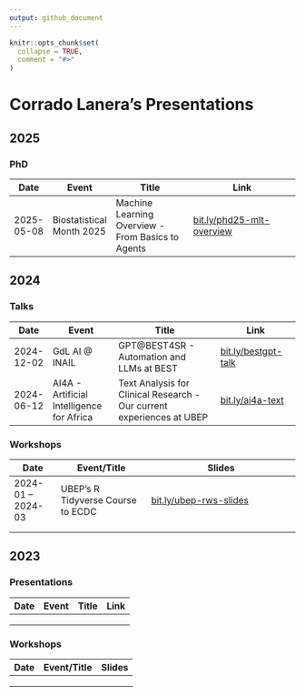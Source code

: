```yaml
---
output: github_document
---
```


<!-- README.md is generated from README.Rmd. Please edit that file -->

```r
knitr::opts_chunk$set(
  collapse = TRUE,
  comment = "#>"
)
```

# Corrado Lanera's Presentations

<!-- badges: start -->

<!-- badges: end -->

## 2025

### PhD

| Date       | Event                     | Title                                             | Link                                                                 |
|------------|---------------------------|---------------------------------------------------|----------------------------------------------------------------------|
| 2025-05-08 | Biostatistical Month 2025 | Machine Learning Overview - From Basics to Agents | [bit.ly/phd25-mlt-overview](https://bit.ly/phd25-mlt-overview) |



## 2024

### Talks

| Date       | Event                                     | Title                                                                 | Link                                               |
|------------|-------------------------------------------|-----------------------------------------------------------------------|----------------------------------------------------|
| 2024-12-02 | GdL AI @ INAIL                            | GPT@BEST4SR - Automation and LLMs at BEST                             | [bit.ly/bestgpt-talk](https://bit.ly/bestgpt-talk) |
| 2024-06-12 | AI4A - Artificial Intelligence for Africa | Text Analysis for Clinical Research - Our current experiences at UBEP | [bit.ly/ai4a-text](https://bit.ly/ai4a-text)       |

### Workshops

| Date              | Event/Title                       | Slides                                                   |
|-------------------|-----------------------------------|----------------------------------------------------------|
| 2024-01 – 2024-03 | UBEP's R Tidyverse Course to ECDC | [bit.ly/ubep-rws-slides](https://bit.ly/ubep-rws-slides) |
|                   |                                   |                                                          |
|                   |                                   |                                                          |

## 2023

### Presentations

| Date | Event | Title | Link |
|------|-------|-------|------|
|      |       |       |      |
|      |       |       |      |
|      |       |       |      |

### Workshops

| Date | Event/Title | Slides |
|------|-------------|--------|
|      |             |        |
|      |             |        |
|      |             |        |
